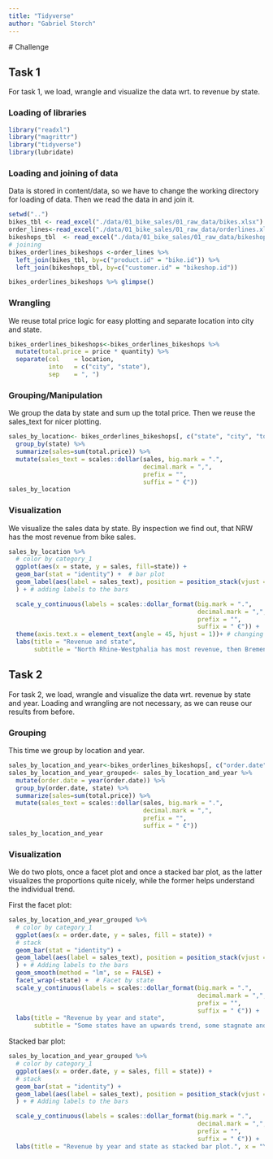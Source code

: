 ```yaml
---
title: "Tidyverse"
author: "Gabriel Storch"
---
```


\# Challenge

## Task 1

For task 1, we load, wrangle and visualize the data wrt. to revenue by state.

### Loading of libraries

```r
library("readxl")
library("magrittr")
library("tidyverse")
library(lubridate)
```

### Loading and joining of data

Data is stored in content/data, so we have to change the working directory for loading of data. Then we read the data in and join it.

```r
setwd("..")
bikes_tbl <- read_excel("./data/01_bike_sales/01_raw_data/bikes.xlsx")
order_lines<-read_excel("./data/01_bike_sales/01_raw_data/orderlines.xlsx")
bikeshops_tbl  <- read_excel("./data/01_bike_sales/01_raw_data/bikeshops.xlsx")
# joining
bikes_orderlines_bikeshops <-order_lines %>%
  left_join(bikes_tbl, by=c("product.id" = "bike.id")) %>%
  left_join(bikeshops_tbl, by=c("customer.id" = "bikeshop.id"))

bikes_orderlines_bikeshops %>% glimpse()
```

### Wrangling

We reuse total price logic for easy plotting and separate location into city and state.

```r
bikes_orderlines_bikeshops<-bikes_orderlines_bikeshops %>%  
  mutate(total.price = price * quantity) %>%
  separate(col    = location,
           into   = c("city", "state"),
           sep    = ", ") 
```

### Grouping/Manipulation

We group the data by state and sum up the total price. Then we reuse the sales_text for nicer plotting.

```r

sales_by_location<- bikes_orderlines_bikeshops[, c("state", "city", "total.price")] %>%
  group_by(state) %>%
  summarize(sales=sum(total.price)) %>%
  mutate(sales_text = scales::dollar(sales, big.mark = ".", 
                                     decimal.mark = ",", 
                                     prefix = "", 
                                     suffix = " €"))
sales_by_location
```

### Visualization

We visualize the sales data by state. By inspection we find out, that NRW has the most revenue from bike sales.

```r
sales_by_location %>%
  # color by category_1
  ggplot(aes(x = state, y = sales, fill=state)) +
  geom_bar(stat = "identity") +  # bar plot
  geom_label(aes(label = sales_text), position = position_stack(vjust = 0.95), size=2.5
  ) + # adding labels to the bars

  scale_y_continuous(labels = scales::dollar_format(big.mark = ".", 
                                                    decimal.mark = ",", 
                                                    prefix = "", 
                                                    suffix = " €")) +
  theme(axis.text.x = element_text(angle = 45, hjust = 1))+ # changing direction of labels
  labs(title = "Revenue and state",
       subtitle = "North Rhine-Westphalia has most revenue, then Bremen, followed by Bavaria.", x = "State", y = "Revenue", fill = "State") # legend, title and subtitle

```

## Task 2

For task 2, we load, wrangle and visualize the data wrt. revenue by state and year. Loading and wrangling are not necessary, as we can reuse our results from before.

### Grouping

This time we group by location and year.

```r
sales_by_location_and_year<-bikes_orderlines_bikeshops[, c("order.date", "state", "city", "total.price")]
sales_by_location_and_year_grouped<- sales_by_location_and_year %>%
  mutate(order.date = year(order.date)) %>%
  group_by(order.date, state) %>%
  summarize(sales=sum(total.price)) %>%
  mutate(sales_text = scales::dollar(sales, big.mark = ".", 
                                     decimal.mark = ",", 
                                     prefix = "", 
                                     suffix = " €"))
sales_by_location_and_year
```

### Visualization

We do two plots, once a facet plot and once a stacked bar plot, as the latter visualizes the proportions quite nicely, while the former helps understand the individual trend.

First the facet plot:

```r
sales_by_location_and_year_grouped %>%
  # color by category_1
  ggplot(aes(x = order.date, y = sales, fill = state)) +
  # stack
  geom_bar(stat = "identity") +
  geom_label(aes(label = sales_text), position = position_stack(vjust = 0.5), size=2.5
  ) + # Adding labels to the bars
  geom_smooth(method = "lm", se = FALSE) +
  facet_wrap(~state) +  # Facet by state
  scale_y_continuous(labels = scales::dollar_format(big.mark = ".", 
                                                    decimal.mark = ",", 
                                                    prefix = "", 
                                                    suffix = " €")) +
  labs(title = "Revenue by year and state",
       subtitle = "Some states have an upwards trend, some stagnate and few have a slight downward trend.", x = "Year", y = "Revenue", fill = "State")

```

Stacked bar plot:

```r

sales_by_location_and_year_grouped %>%
  # color by category_1
  ggplot(aes(x = order.date, y = sales, fill = state)) +
  # stack
  geom_bar(stat = "identity") +
  geom_label(aes(label = sales_text), position = position_stack(vjust = 0.5), size=2.5
  ) + # Adding labels to the bars

  scale_y_continuous(labels = scales::dollar_format(big.mark = ".", 
                                                    decimal.mark = ",", 
                                                    prefix = "", 
                                                    suffix = " €")) +
  labs(title = "Revenue by year and state as stacked bar plot.", x = "Year", y = "Revenue", fill = "State")
  

```
